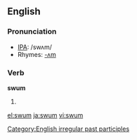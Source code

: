 ==English==

===Pronunciation===
*[[w:IPA|IPA]]: /swʌm/
*Rhymes: [[Rhymes:English:-ʌm|-ʌm]]

===Verb===
'''swum'''
# {{past participle of|[[swim]]}}

[[Category:English irregular past participles]]

[[el:swum]]
[[ja:swum]]
[[vi:swum]]